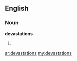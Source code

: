 ==English==

===Noun===
'''devastations'''

# {{plural of|[[devastation]]}}

[[ar:devastations]]
[[my:devastations]]